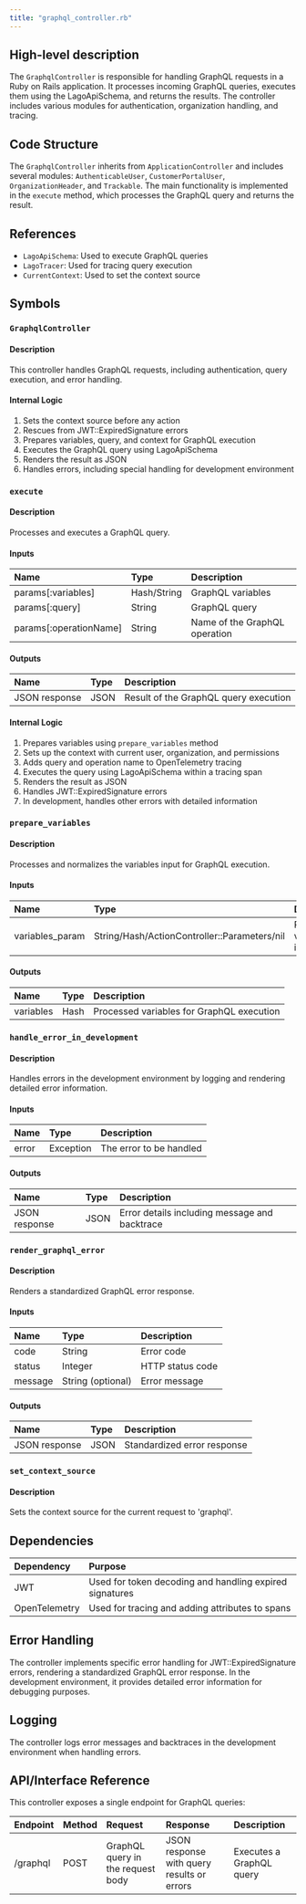 ```yaml
---
title: "graphql_controller.rb"
---
```


## High-level description
The `GraphqlController` is responsible for handling GraphQL requests in a Ruby on Rails application. It processes incoming GraphQL queries, executes them using the LagoApiSchema, and returns the results. The controller includes various modules for authentication, organization handling, and tracing.

## Code Structure
The `GraphqlController` inherits from `ApplicationController` and includes several modules: `AuthenticableUser`, `CustomerPortalUser`, `OrganizationHeader`, and `Trackable`. The main functionality is implemented in the `execute` method, which processes the GraphQL query and returns the result.

## References
- `LagoApiSchema`: Used to execute GraphQL queries
- `LagoTracer`: Used for tracing query execution
- `CurrentContext`: Used to set the context source

## Symbols

### `GraphqlController`
#### Description
This controller handles GraphQL requests, including authentication, query execution, and error handling.

#### Internal Logic
1. Sets the context source before any action
2. Rescues from JWT::ExpiredSignature errors
3. Prepares variables, query, and context for GraphQL execution
4. Executes the GraphQL query using LagoApiSchema
5. Renders the result as JSON
6. Handles errors, including special handling for development environment

### `execute`
#### Description
Processes and executes a GraphQL query.

#### Inputs
| Name | Type | Description |
|:-----|:-----|:------------|
| params[:variables] | Hash/String | GraphQL variables |
| params[:query] | String | GraphQL query |
| params[:operationName] | String | Name of the GraphQL operation |

#### Outputs
| Name | Type | Description |
|:-----|:-----|:------------|
| JSON response | JSON | Result of the GraphQL query execution |

#### Internal Logic
1. Prepares variables using `prepare_variables` method
2. Sets up the context with current user, organization, and permissions
3. Adds query and operation name to OpenTelemetry tracing
4. Executes the query using LagoApiSchema within a tracing span
5. Renders the result as JSON
6. Handles JWT::ExpiredSignature errors
7. In development, handles other errors with detailed information

### `prepare_variables`
#### Description
Processes and normalizes the variables input for GraphQL execution.

#### Inputs
| Name | Type | Description |
|:-----|:-----|:------------|
| variables_param | String/Hash/ActionController::Parameters/nil | Raw variables input |

#### Outputs
| Name | Type | Description |
|:-----|:-----|:------------|
| variables | Hash | Processed variables for GraphQL execution |

### `handle_error_in_development`
#### Description
Handles errors in the development environment by logging and rendering detailed error information.

#### Inputs
| Name | Type | Description |
|:-----|:-----|:------------|
| error | Exception | The error to be handled |

#### Outputs
| Name | Type | Description |
|:-----|:-----|:------------|
| JSON response | JSON | Error details including message and backtrace |

### `render_graphql_error`
#### Description
Renders a standardized GraphQL error response.

#### Inputs
| Name | Type | Description |
|:-----|:-----|:------------|
| code | String | Error code |
| status | Integer | HTTP status code |
| message | String (optional) | Error message |

#### Outputs
| Name | Type | Description |
|:-----|:-----|:------------|
| JSON response | JSON | Standardized error response |

### `set_context_source`
#### Description
Sets the context source for the current request to 'graphql'.

## Dependencies
| Dependency | Purpose |
|:-----------|:--------|
| JWT | Used for token decoding and handling expired signatures |
| OpenTelemetry | Used for tracing and adding attributes to spans |

## Error Handling
The controller implements specific error handling for JWT::ExpiredSignature errors, rendering a standardized GraphQL error response. In the development environment, it provides detailed error information for debugging purposes.

## Logging
The controller logs error messages and backtraces in the development environment when handling errors.

## API/Interface Reference
This controller exposes a single endpoint for GraphQL queries:

| Endpoint | Method | Request | Response | Description |
|:---------|:-------|:--------|:---------|:------------|
| /graphql | POST | GraphQL query in the request body | JSON response with query results or errors | Executes a GraphQL query |